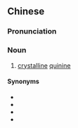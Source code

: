 {{also|鸡那粉}}
==Chinese==
{{zh-forms|s=鸡那粉|type=21}}

===Pronunciation===
{{zh-pron
|mn=kh:ke-ná-hún/tp:koe-ná-hún
|cat=n
}}

===Noun===
{{zh-noun}}

# [[crystalline]] [[quinine]]

====Synonyms====
* {{zh-l|規那霜}}
* {{zh-l|金雞那霜}}
* {{zh-l|金雞納霜}}
* {{zh-l|白藥}}